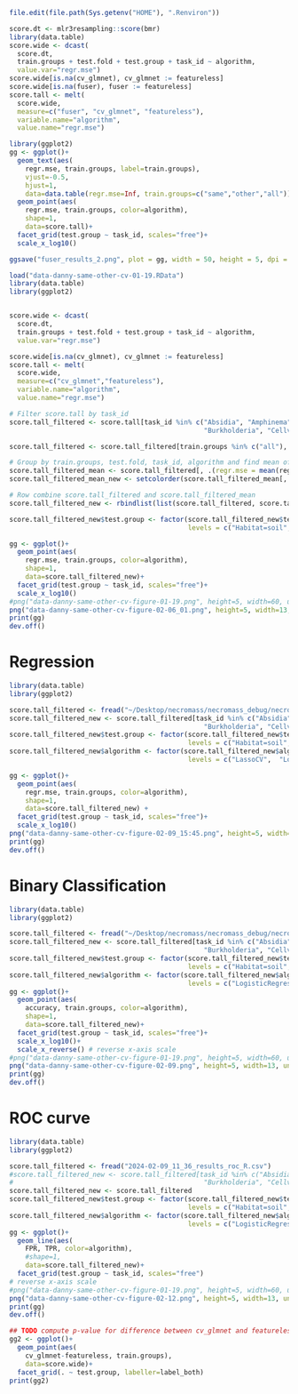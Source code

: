 
```r
file.edit(file.path(Sys.getenv("HOME"), ".Renviron"))
```


```r
score.dt <- mlr3resampling::score(bmr)
library(data.table)
score.wide <- dcast(
  score.dt,
  train.groups + test.fold + test.group + task_id ~ algorithm,
  value.var="regr.mse")
score.wide[is.na(cv_glmnet), cv_glmnet := featureless]
score.wide[is.na(fuser), fuser := featureless]
score.tall <- melt(
  score.wide,
  measure=c("fuser", "cv_glmnet", "featureless"),
  variable.name="algorithm",
  value.name="regr.mse")

library(ggplot2)
gg <- ggplot()+
  geom_text(aes(
    regr.mse, train.groups, label=train.groups),
    vjust=-0.5,
    hjust=1,
    data=data.table(regr.mse=Inf, train.groups=c("same","other","all")))+
  geom_point(aes(
    regr.mse, train.groups, color=algorithm),
    shape=1,
    data=score.tall)+
  facet_grid(test.group ~ task_id, scales="free")+
  scale_x_log10()

ggsave("fuser_results_2.png", plot = gg, width = 50, height = 5, dpi = 200, limitsize = FALSE)
```


```r
load("data-danny-same-other-cv-01-19.RData")
library(data.table) 
library(ggplot2)


score.wide <- dcast(
  score.dt,
  train.groups + test.fold + test.group + task_id ~ algorithm,
  value.var="regr.mse")

score.wide[is.na(cv_glmnet), cv_glmnet := featureless]
score.tall <- melt(
  score.wide,
  measure=c("cv_glmnet","featureless"),
  variable.name="algorithm",
  value.name="regr.mse")

# Filter score.tall by task_id
score.tall_filtered <- score.tall[task_id %in% c("Absidia", "Amphinema", "Bradyrhizobium", 
                                                 "Burkholderia", "Cellvibrio", "Cenococcum", "Chaetomium"), ]

score.tall_filtered <- score.tall_filtered[train.groups %in% c("all"), ]

# Group by train.groups, test.fold, task_id, algorithm and find mean of regr.mse
score.tall_filtered_mean <- score.tall_filtered[, .(regr.mse = mean(regr.mse)), by = .(train.groups, test.fold, task_id, algorithm)]
score.tall_filtered_mean_new <- setcolorder(score.tall_filtered_mean[, test.group := "All Samples"], c("train.groups", "test.fold", "test.group", "task_id", "algorithm", "regr.mse"))

# Row combine score.tall_filtered and score.tall_filtered_mean
score.tall_filtered_new <- rbindlist(list(score.tall_filtered, score.tall_filtered_mean))

score.tall_filtered_new$test.group <- factor(score.tall_filtered_new$test.group,
                                             levels = c("Habitat=soil", "Melanization=high", "Melanization=low", "All Samples"))

gg <- ggplot()+
  geom_point(aes(
    regr.mse, train.groups, color=algorithm),
    shape=1,
    data=score.tall_filtered_new)+
  facet_grid(test.group ~ task_id, scales="free")+
  scale_x_log10()
#png("data-danny-same-other-cv-figure-01-19.png", height=5, width=60, units="in", res=100)
png("data-danny-same-other-cv-figure-02-06_01.png", height=5, width=13, units="in", res=200)
print(gg)
dev.off()
```
# Regression
```r
library(data.table)
library(ggplot2)

score.tall_filtered <- fread("~/Desktop/necromass/necromass_debug/necromass_debug/2024-02-06_15:45_reg_results_R.csv")
score.tall_filtered_new <- score.tall_filtered[task_id %in% c("Absidia", "Amphinema", "Bradyrhizobium", 
                                                 "Burkholderia", "Cellvibrio", "Cenococcum", "Chaetomium"), ]
score.tall_filtered_new$test.group <- factor(score.tall_filtered_new$test.group,
                                             levels = c("Habitat=soil", "Melanization=high", "Melanization=low", "All Samples"))
score.tall_filtered_new$algorithm <- factor(score.tall_filtered_new$algorithm,
                                             levels = c("LassoCV",  "LogisticRegLassoCV", "Featureless"))

gg <- ggplot()+
  geom_point(aes(
    regr.mse, train.groups, color=algorithm),
    shape=1,
    data=score.tall_filtered_new) +
  facet_grid(test.group ~ task_id, scales="free")+
  scale_x_log10()
png("data-danny-same-other-cv-figure-02-09_15:45.png", height=5, width=13, units="in", res=200)
print(gg)
dev.off()
```

# Binary Classification
```r
library(data.table)
library(ggplot2)

score.tall_filtered <- fread("~/Desktop/necromass/necromass_debug/necromass_debug/2024-02-09_11:36_classification_results_R.csv")
score.tall_filtered_new <- score.tall_filtered[task_id %in% c("Absidia", "Amphinema", "Bradyrhizobium", 
                                                 "Burkholderia", "Cellvibrio", "Cenococcum", "Chaetomium"), ]
score.tall_filtered_new$test.group <- factor(score.tall_filtered_new$test.group,
                                             levels = c("Habitat=soil", "Melanization=high", "Melanization=low", "All Samples"))
score.tall_filtered_new$algorithm <- factor(score.tall_filtered_new$algorithm,
                                             levels = c("LogisticRegressionCV", "FeaturelessClassifier"))
gg <- ggplot()+
  geom_point(aes(
    accuracy, train.groups, color=algorithm),
    shape=1,
    data=score.tall_filtered_new)+
  facet_grid(test.group ~ task_id, scales="free")+
  scale_x_log10()+
  scale_x_reverse() # reverse x-axis scale
#png("data-danny-same-other-cv-figure-01-19.png", height=5, width=60, units="in", res=100)
png("data-danny-same-other-cv-figure-02-09.png", height=5, width=13, units="in", res=200)
print(gg)
dev.off()

```
# ROC curve
```r
library(data.table)
library(ggplot2)

score.tall_filtered <- fread("2024-02-09_11_36_results_roc_R.csv")
#score.tall_filtered_new <- score.tall_filtered[task_id %in% c("Absidia", "Amphinema", "Bradyrhizobium", 
#                                                "Burkholderia", "Cellvibrio", "Cenococcum", "Chaetomium"), ]
score.tall_filtered_new <- score.tall_filtered
score.tall_filtered_new$test.group <- factor(score.tall_filtered_new$test.group,
                                             levels = c("Habitat=soil", "Melanization=high", "Melanization=low", "All Samples"))
score.tall_filtered_new$algorithm <- factor(score.tall_filtered_new$algorithm,
                                             levels = c("LogisticRegresssionCV", "FeaturelessClassifier"))
gg <- ggplot()+
  geom_line(aes(
    FPR, TPR, color=algorithm),
    #shape=1,
    data=score.tall_filtered_new)+
  facet_grid(test.group ~ task_id, scales="free")
# reverse x-axis scale
#png("data-danny-same-other-cv-figure-01-19.png", height=5, width=60, units="in", res=100)
png("data-danny-same-other-cv-figure-02-12.png", height=5, width=13, units="in", res=200)
print(gg)
dev.off()
```

```r
## TODO compute p-value for difference between cv_glmnet and featureless
gg2 <- ggplot()+
  geom_point(aes(
    cv_glmnet-featureless, train.groups),
    data=score.wide)+
  facet_grid(. ~ test.group, labeller=label_both)
print(gg2)
```